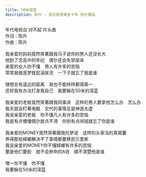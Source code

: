 ```yaml
---
title: 50米深蓝
description: 陈升 - 滚石香港黄金十年 陈升精选
---
```


年代电视台'对不起'片头曲<br />作词：陈升<br />作曲：陈升<br /><br />我亲爱的妈妈竟然笑著跟我马子说你的男人还没长大<br />他到了念高中的年纪　偶尔还会失禁尿床<br />亲爱的女人你不懂　男人有许多的苦恼<br />常常我做恶梦就屁滚尿流　一下子就忘了我是谁<br /><br />理想总有遥远的距离　我也不能样样都得第一<br />还好我有办法打发我自己　我要躲在50米的深蓝<br /><br />我亲爱的老板竟然笑著跟我同事讲　这样的男人要拿他怎么办　怎么办<br />每天就会盯著电脑　交代的事情总是神游太虚<br />我说亲爱的老板　你不懂凡人有许多的苦恼<br />我是有点懵懂偶尔放点不清　你别有点闲钱就忘了你是谁<br /><br />我亲爱的MONEY竟然哭著跟我托梦说　这样的头家当的真窝囊<br />养得那些蟑螂解决不了事情都要移民贝里斯<br />我说亲爱的MONEY你不懂蟑螂有许多的苦恼<br />要是他们要脸　就不会拚命的A钱　搞不清楚他是谁<br /><br />嘿～你不懂　你不懂<br />我要躲在50米的深蓝